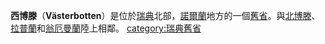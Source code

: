 {{瑞典舊省概要表
|名=西博滕
|瑞典文名=Västerbotten
|圖=Västerbottens_vapen.svg
|地區=[[諾爾蘭_(瑞典)|諾爾蘭]]
|省=[[西博滕省|西博滕省]]
|教區=呂勒奧教區
|面積=15538<!-- 平方公里 -->
|花=[[旌節馬先蒿|旌節馬先蒿]]
|動物=[[白腰杓鷸|白腰杓鷸]]
|地圖=FC-Västerbotten, Sweden.png}}

'''西博滕'''（'''Västerbotten'''）是位於[[瑞典|瑞典]]北部，[[諾爾蘭|諾爾蘭]]地方的一個[[瑞典舊省|舊省]]。與[[北博滕|北博滕]]、[[拉普蘭_(瑞典)|拉普蘭]]和[[翁厄曼蘭|翁厄曼蘭]]陸上相鄰。
{{瑞典舊省}}
[[category:瑞典舊省|category:瑞典舊省]]